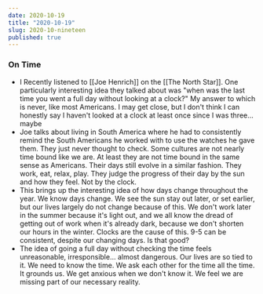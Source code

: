```yaml
---
date: 2020-10-19
title: "2020-10-19"
slug: 2020-10-nineteen
published: true
---
```

### On Time
- I Recently listened to [[Joe Henrich]] on the [[The North Star]]. One particularly interesting idea they talked about was "when was the last time you went a full day without looking at a clock?" My answer to which is never, like most Americans. I may get close, but I don't think I can honestly say I haven't looked at a clock at least once since I was three... maybe
- Joe talks about living in South America where he had to consistently remind the South Americans he worked with to use the watches he gave them. They just never thought to check. Some cultures are not nearly time bound like we are. At least they are not time bound in the same sense as Americans. Their days still evolve in a similar fashion. They work, eat, relax, play. They judge the progress of their day by the sun and how they feel. Not by the clock. 
- This brings up the interesting idea of how days change throughout the year. We know days change. We see the sun stay out later, or set earlier, but our lives largely do not change because of this. We don't work later in the summer because it's light out, and we all know the dread of getting out of work when it's already dark, because we don't shorten our hours in the winter. Clocks are the cause of this. 9-5 can be consistent, despite our changing days. Is that good?
- The idea of going a full day without checking the time feels unreasonable, irresponsible... almost dangerous. Our lives are so tied to it. We need to know the time. We ask each other for the time all the time. It grounds us. We get anxious when we don't know it. We feel we are missing part of our necessary reality. 
